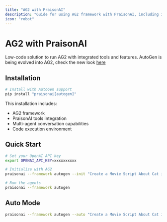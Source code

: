```yaml
---
title: "AG2 with PraisonAI"
description: "Guide for using AG2 framework with PraisonAI, including installation, setup, and multi-agent conversation capabilities"
icon: "robot"
---
```


# AG2 with PraisonAI

Low-code solution to run AG2 with integrated tools and features.
AutoGen is being evolved into AG2, check the new look [here](https://docs.ag2.ai/docs/Home/)

## Installation

```bash
# Install with AutoGen support
pip install "praisonai[autogen]"
```

This installation includes:
- AG2 framework
- PraisonAI tools integration
- Multi-agent conversation capabilities
- Code execution environment

## Quick Start

```bash
# Set your OpenAI API key
export OPENAI_API_KEY=xxxxxxxxxx

# Initialize with AG2
praisonai --framework autogen --init "Create a Movie Script About Cat in Mars"

# Run the agents
praisonai --framework autogen
```

## Auto Mode
```bash
praisonai --framework autogen --auto "Create a Movie Script About Cat in Mars"
```